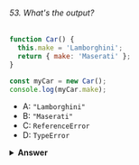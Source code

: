 ###### 53. What's the output?

```javascript
function Car() {
  this.make = 'Lamborghini';
  return { make: 'Maserati' };
}

const myCar = new Car();
console.log(myCar.make);
```

- A: `"Lamborghini"`
- B: `"Maserati"`
- C: `ReferenceError`
- D: `TypeError`

<details>
<summary>
<b>Answer</b>
</summary>

#### Answer: B

When a constructor function is called with the `new` keyword, it creates an object and sets the `this` keyword to refer to that object. By default, if the constructor function doesn't explicitly return anything, it will return the newly created object.

In this case, the constructor function `Car` explicitly returns a new object with `make` set to `"Maserati"`, which overrides the default behavior. Therefore, when `new Car()` is called, the _returned_ object is assigned to `myCar`, resulting in the output being `"Maserati"` when `myCar.make` is accessed.

</details>
